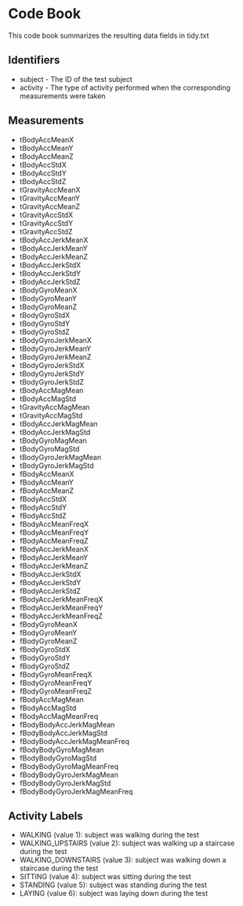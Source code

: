 # Code Book

This code book summarizes the resulting data fields in tidy.txt

## Identifiers
* subject - The ID of the test subject
* activity - The type of activity performed when the corresponding measurements were taken

## Measurements

* tBodyAccMeanX
* tBodyAccMeanY
* tBodyAccMeanZ
* tBodyAccStdX
* tBodyAccStdY
* tBodyAccStdZ
* tGravityAccMeanX
* tGravityAccMeanY
* tGravityAccMeanZ
* tGravityAccStdX
* tGravityAccStdY
* tGravityAccStdZ
* tBodyAccJerkMeanX
* tBodyAccJerkMeanY
* tBodyAccJerkMeanZ
* tBodyAccJerkStdX
* tBodyAccJerkStdY
* tBodyAccJerkStdZ
* tBodyGyroMeanX
* tBodyGyroMeanY
* tBodyGyroMeanZ
* tBodyGyroStdX
* tBodyGyroStdY
* tBodyGyroStdZ
* tBodyGyroJerkMeanX
* tBodyGyroJerkMeanY
* tBodyGyroJerkMeanZ
* tBodyGyroJerkStdX
* tBodyGyroJerkStdY
* tBodyGyroJerkStdZ
* tBodyAccMagMean
* tBodyAccMagStd
* tGravityAccMagMean
* tGravityAccMagStd
* tBodyAccJerkMagMean
* tBodyAccJerkMagStd
* tBodyGyroMagMean
* tBodyGyroMagStd
* tBodyGyroJerkMagMean
* tBodyGyroJerkMagStd
* fBodyAccMeanX
* fBodyAccMeanY
* fBodyAccMeanZ
* fBodyAccStdX
* fBodyAccStdY
* fBodyAccStdZ
* fBodyAccMeanFreqX
* fBodyAccMeanFreqY
* fBodyAccMeanFreqZ
* fBodyAccJerkMeanX
* fBodyAccJerkMeanY
* fBodyAccJerkMeanZ
* fBodyAccJerkStdX
* fBodyAccJerkStdY
* fBodyAccJerkStdZ
* fBodyAccJerkMeanFreqX
* fBodyAccJerkMeanFreqY
* fBodyAccJerkMeanFreqZ
* fBodyGyroMeanX
* fBodyGyroMeanY
* fBodyGyroMeanZ
* fBodyGyroStdX
* fBodyGyroStdY
* fBodyGyroStdZ
* fBodyGyroMeanFreqX
* fBodyGyroMeanFreqY
* fBodyGyroMeanFreqZ
* fBodyAccMagMean
* fBodyAccMagStd
* fBodyAccMagMeanFreq
* fBodyBodyAccJerkMagMean
* fBodyBodyAccJerkMagStd
* fBodyBodyAccJerkMagMeanFreq
* fBodyBodyGyroMagMean
* fBodyBodyGyroMagStd
* fBodyBodyGyroMagMeanFreq
* fBodyBodyGyroJerkMagMean
* fBodyBodyGyroJerkMagStd
* fBodyBodyGyroJerkMagMeanFreq

## Activity Labels

* WALKING (value 1): subject was walking during the test
* WALKING_UPSTAIRS (value 2): subject was walking up a staircase during the test
* WALKING_DOWNSTAIRS (value 3): subject was walking down a staircase during the test
* SITTING (value 4): subject was sitting during the test
* STANDING (value 5): subject was standing during the test
* LAYING (value 6): subject was laying down during the test